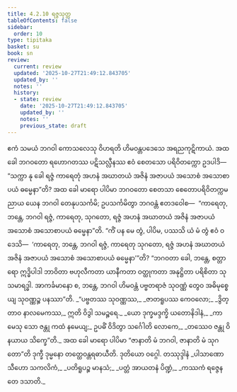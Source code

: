```yaml
---
title: 4.2.10 ရဇ္ဇသုတ္တ
tableOfContents: false
sidebar:
  order: 10
type: tipitaka
basket: su
book: sn
review:
  current: review
  updated: '2025-10-27T21:49:12.843705'
  updated_by: ''
  notes: ''
  history:
  - state: review
    date: '2025-10-27T21:49:12.843705'
    updated_by: ''
    notes: ''
    previous_state: draft
---
```



<ReviewStatus review={frontmatter.review} showDetails={true} />

<HypothesisAnnotation frontmatter={frontmatter} />

<DynamicBreadcrumb />

<Division number="156" book="sn" e="ch" v="18" p="302">

<Paragraph number="869" book="sn">
ဧကံ သမယံ ဘဂဝါ ကောသလေသု ဝိဟရတိ ဟိမဝန္တပဒေသေ အရညကုဋိကာယံ. အထ ခေါ ဘဂဝတော ရဟောဂတဿ ပဋိသလ္လီနဿ ဧဝံ စေတသော ပရိဝိတက္ကော ဥဒပါဒိ—  “သက္ကာ နု ခေါ ရဇ္ဇံ ကာရေတုံ အဟနံ အဃာတယံ အဇိနံ အဇာပယံ အသောစံ အသောစာပယံ ဓမ္မေနာ”တိ?
</Paragraph>

<Paragraph number="870" book="sn">
အထ ခေါ မာရော ပါပိမာ ဘဂဝတော စေတသာ စေတောပရိဝိတက္ကမညာယ ယေန ဘဂဝါ တေနုပသင်္ကမိ; ဥပသင်္ကမိတွာ ဘဂဝန္တံ ဧတဒဝေါစ—  “ကာရေတု, ဘန္တေ, ဘဂဝါ ရဇ္ဇံ, ကာရေတု, သုဂတော, ရဇ္ဇံ အဟနံ အဃာတယံ အဇိနံ အဇာပယံ အသောစံ အသောစာပယံ ဓမ္မေနာ”တိ. “ကိံ ပန မေ တွံ, ပါပိမ, ပဿသိ ယံ မံ တွံ ဧဝံ ဝဒေသိ—  ‘ကာရေတု, ဘန္တေ, ဘဂဝါ ရဇ္ဇံ, ကာရေတု သုဂတော, ရဇ္ဇံ အဟနံ အဃာတယံ အဇိနံ အဇာပယံ အသောစံ အသောစာပယံ ဓမ္မေနာ’”တိ? “ဘဂဝတာ ခေါ, ဘန္တေ, စတ္တာရော ဣဒ္ဓိပါဒါ ဘာဝိတာ ဗဟုလီကတာ ယာနီကတာ ဝတ္ထုကတာ အနုဋ္ဌိတာ ပရိစိတာ သုသမာရဒ္ဓါ. အာကင်္ခမာနော စ, ဘန္တေ, ဘဂဝါ ဟိမဝန္တံ ပဗ္ဗတရာဇံ သုဝဏ္ဏံ တွေဝ အဓိမုစ္စေယျ သုဝဏ္ဏဉ္စ ပနဿာ”တိ.
</Paragraph>

<Paragraph number="871" type="verses" book="sn">
_“ပဗ္ဗတဿ သုဝဏ္ဏဿ,_  
_ဇာတရူပဿ ကေဝလော;_  
_ဒွိတ္တာဝ နာလမေကဿ,_  
ဣတိ ဝိဒွါ သမဉ္စရေ._  

</Paragraph>

<Paragraph number="872" type="verses" book="sn">
_ယော ဒုက္ခမဒ္ဒက္ခိ ယတောနိဒါနံ,_  
_ကာမေသု သော ဇန္တု ကထံ နမေယျ;_  
ဥပဓိံ ဝိဒိတွာ သင်္ဂေါတိ လောကေ,_  
_တဿေဝ ဇန္တု ဝိနယာယ သိက္ခေ”တိ._  

</Paragraph>

<Paragraph number="873" book="sn">
အထ ခေါ မာရော ပါပိမာ “ဇာနာတိ မံ ဘဂဝါ, ဇာနာတိ မံ သုဂတော”တိ ဒုက္ခီ ဒုမ္မနော တတ္ထေဝန္တရဓာယီတိ.

</Paragraph>
</Division>

<Paragraph number="874" type="center" book="sn">
ဒုတိယော ဝဂ္ဂေါ.



</Paragraph>

<Paragraph number="875" type="center" book="sn">
တဿုဒ္ဒါနံ


</Paragraph>

<Paragraph number="876" type="verses" book="sn">
_ပါသာဏော သီဟော သကလိကံ,_  
_ပတိရူပဉ္စ မာနသံ;_  
_ပတ္တံ အာယတနံ ပိဏ္ဍံ,_  
_ကဿကံ ရဇ္ဇေန တေ ဒသာတိ._
</Paragraph>